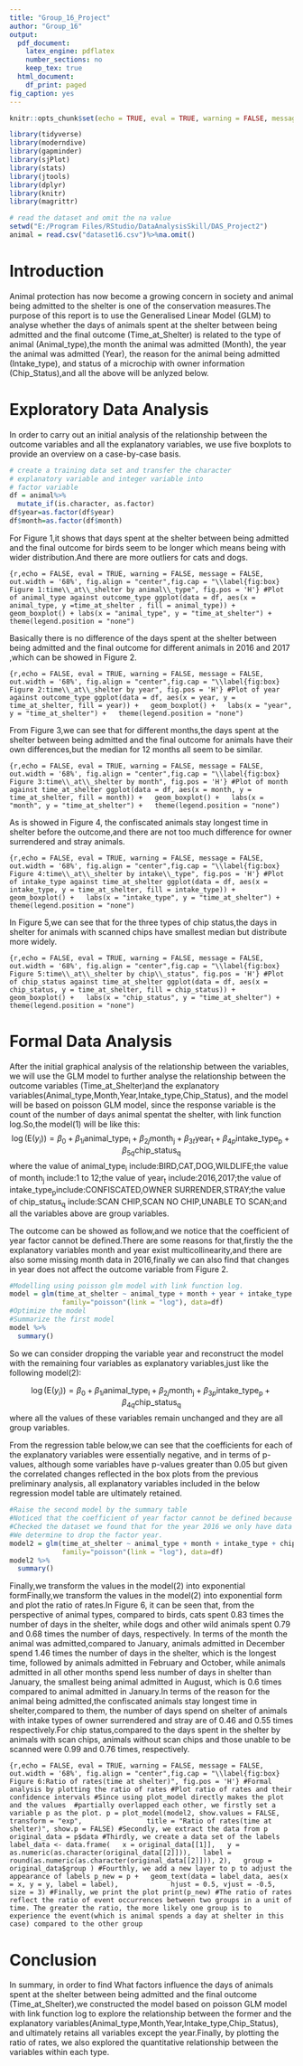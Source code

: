 ---
title: "Group_16_Project"
author: "Group_16"
output:
  pdf_document:
    latex_engine: pdflatex
    number_sections: no
    keep_tex: true
  html_document:
    df_print: paged
fig_caption: yes
---

```{r setup, include=FALSE}
knitr::opts_chunk$set(echo = TRUE, eval = TRUE, warning = FALSE, message = FALSE, comment = NA)
```

```{r libraries,echo = FALSE, eval = TRUE, warning = FALSE, message = FALSE}
library(tidyverse)
library(moderndive)
library(gapminder)
library(sjPlot)
library(stats)
library(jtools)
library(dplyr)
library(knitr)
library(magrittr)
```

```{r data, echo = FALSE, eval = TRUE, warning = FALSE, message = FALSE}
# read the dataset and omit the na value
setwd("E:/Program Files/RStudio/DataAnalysisSkill/DAS_Project2")
animal = read.csv("dataset16.csv")%>%na.omit()
```

# Introduction {#sec:Intro}

Animal protection has now become a growing concern in society and animal being admitted to the shelter is one of the conservation measures.The purpose of this report is to use the Generalised Linear Model (GLM) to analyse whether the days of animals spent at the shelter between being admitted and the final outcome (Time_at_Shelter) is related to the type of animal (Animal_type),the month the animal was admitted (Month), the year the animal was admitted (Year), the reason for the animal being admitted (Intake_type), and status of a microchip with owner information (Chip_Status),and all the above will be anlyzed below.

# Exploratory Data Analysis {#sec:EDA}

In order to carry out an initial analysis of the relationship between the outcome variables and all the explanatory variables, we use five boxplots to provide an overview on a case-by-case basis.

```{r,echo = FALSE, eval = TRUE, warning = FALSE, message = FALSE}
# create a training data set and transfer the character
# explanatory variable and integer variable into 
# factor variable
df = animal%>%
  mutate_if(is.character, as.factor)
df$year=as.factor(df$year)
df$month=as.factor(df$month)
```

For Figure 1,it shows that days spent at the shelter between being admitted and the final outcome for birds seem to be longer which means being with wider distribution.And there are more outliers for cats and dogs.

```{r,echo = FALSE, eval = TRUE, warning = FALSE, message = FALSE, out.width = '68%', fig.align = "center",fig.cap = "\\label{fig:box} Figure 1:time\\_at\\_shelter by animal\\_type", fig.pos = 'H'}
#Plot of animal_type against outcome_type
ggplot(data = df, aes(x = animal_type, y =time_at_shelter , fill = animal_type)) +
geom_boxplot() +
labs(x = "animal_type", y = "time_at_shelter") +
theme(legend.position = "none")
```

Basically there is no difference of the days spent at the shelter between being admitted and the final outcome for different animals in 2016 and 2017 ,which can be showed in Figure 2.

```{r,echo = FALSE, eval = TRUE, warning = FALSE, message = FALSE, out.width = '68%', fig.align = "center",fig.cap = "\\label{fig:box} Figure 2:time\\_at\\_shelter by year", fig.pos = 'H'}
#Plot of year against outcome_type
ggplot(data = df, aes(x = year, y = time_at_shelter, fill = year)) +
  geom_boxplot() +
  labs(x = "year", y = "time_at_shelter") +
  theme(legend.position = "none")
```

From Figure 3,we can see that for different months,the days spent at the shelter between being admitted and the final outcome for animals have their own differences,but the median for 12 months all seem to be similar.

```{r,echo = FALSE, eval = TRUE, warning = FALSE, message = FALSE, out.width = '68%', fig.align = "center",fig.cap = "\\label{fig:box} Figure 3:time\\_at\\_shelter by month", fig.pos = 'H'}
#Plot of month against time_at_shelter
ggplot(data = df, aes(x = month, y = time_at_shelter, fill = month)) +
  geom_boxplot() +
  labs(x = "month", y = "time_at_shelter") +
  theme(legend.position = "none")
```

As is showed in Figure 4, the confiscated animals stay longest time in shelter before the outcome,and there are not too much difference for owner surrendered and stray animals.

```{r,echo = FALSE, eval = TRUE, warning = FALSE, message = FALSE, out.width = '68%', fig.align = "center",fig.cap = "\\label{fig:box} Figure 4:time\\_at\\_shelter by intake\\_type", fig.pos = 'H'}
#Plot of intake_type against time_at_shelter
ggplot(data = df, aes(x = intake_type, y = time_at_shelter, fill = intake_type)) +
  geom_boxplot() +
  labs(x = "intake_type", y = "time_at_shelter") +
  theme(legend.position = "none")
```

In Figure 5,we can see that for the three types of chip status,the days in shelter for animals with scanned chips have smallest median but distribute more widely.

```{r,echo = FALSE, eval = TRUE, warning = FALSE, message = FALSE, out.width = '68%', fig.align = "center",fig.cap = "\\label{fig:box} Figure 5:time\\_at\\_shelter by chip\\_status", fig.pos = 'H'}
#Plot of chip_status against time_at_shelter
ggplot(data = df, aes(x = chip_status, y = time_at_shelter, fill = chip_status)) +
  geom_boxplot() +
  labs(x = "chip_status", y = "time_at_shelter") +
  theme(legend.position = "none")
```

# Formal Data Analysis

After the initial graphical analysis of the relationship between the variables, we will use the GLM model to further analyse the relationship between the outcome variables (Time_at_Shelter)and the explanatory variables(Animal_type,Month,Year,Intake_type,Chip_Status), and the model will be based on poisson GLM model, since the response variable is the count of the number of days animal spentat the shelter, with link function log.So,the model(1) will be like this: $$
\log(\mathrm{E}(y_i)) = \beta_0 + \beta_{1i} \mathrm{animal\_type_i} + \beta_{2j} \mathrm{month_j} + \beta_{3t} \mathrm{year_t} + \beta_{4p} \mathrm{intake\_type_p} + \beta_{5q} \mathrm{chip\_status_q}
$$ where the value of $\mathrm{animal\_type_i}$ include:BIRD,CAT,DOG,WILDLIFE;the value of $\mathrm{month_j}$ include:1 to 12;the value of $\mathrm{year_t}$ include:2016,2017;the value of $\mathrm{intake\_type_p}$include:CONFISCATED,OWNER SURRENDER,STRAY;the value of $\mathrm{chip\_status_q}$ include:SCAN CHIP,SCAN NO CHIP,UNABLE TO SCAN;and all the variables above are group variables.

The outcome can be showed as follow,and we notice that the coefficient of year factor cannot be defined.There are some reasons for that,firstly the the explanatory variables month and year exist multicollinearity,and there are also some missing month data in 2016,finally we can also find that changes in year does not affect the outcome variable from Figure 2.

```{r,echo = FALSE, eval = TRUE, warning = FALSE, message = FALSE}
#Modelling using poisson glm model with link function log.
model = glm(time_at_shelter ~ animal_type + month + year + intake_type + chip_status,
             family="poisson"(link = "log"), data=df)
#Optimize the model
#Summarize the first model
model %>%
  summary()
```

So we can consider dropping the variable year and reconstruct the model with the remaining four variables as explanatory variables,just like the following model(2):

$$
\log(\mathrm{E}(y_i)) = \beta_0 + \beta_{1i} \mathrm{animal\_type_i} + \beta_{2j} \mathrm{month_j} + \beta_{3p} \mathrm{intake\_type_p} + \beta_{4q} \mathrm{chip\_status_q}
$$ where all the values of these variables remain unchanged and they are all group variables.

From the regression table below,we can see that the coefficients for each of the explanatory variables were essentially negative, and in terms of p-values, although some variables have p-values greater than 0.05 but given the correlated changes reflected in the box plots from the previous preliminary analysis, all explanatory variables included in the below regression model table are ultimately retained.

```{r,echo = FALSE, eval = TRUE, warning = FALSE, message = FALSE}
#Raise the second model by the summary table
#Noticed that the coefficient of year factor cannot be defined because of singularities.
#Checked the dataset we found that for the year 2016 we only have data from 3 months, that implies factor year and year could be with multicollinearity.
#We determine to drop the factor year.
model2 = glm(time_at_shelter ~ animal_type + month + intake_type + chip_status,
             family="poisson"(link = "log"), data=df)
model2 %>%
  summary()
```

Finally,we transform the values in the model(2) into exponential formFinally,we transform the values in the model(2) into exponential form and plot the ratio of rates.In Figure 6, it can be seen that, from the perspective of animal types, compared to birds, cats spent 0.83 times the number of days in the shelter, while dogs and other wild animals spent 0.79 and 0.68 times the number of days, respectively. In terms of the month the animal was admitted,compared to January, animals admitted in December spend 1.46 times the number of days in the shelter, which is the longest time, followed by animals admitted in February and October, while animals admitted in all other months spend less number of days in shelter than January, the smallest being animal admitted in August, which is 0.6 times compared to animal admitted in January.In terms of the reason for the animal being admitted,the confiscated animals stay longest time in shelter,compared to them, the number of days spend on shelter of animals with intake types of owner surrendered and stray are of 0.46 and 0.55 times respectively.For chip status,compared to the days spent in the shelter by animals with scan chips, animals without scan chips and those unable to be scanned were 0.99 and 0.76 times, respectively.

```{r,echo = FALSE, eval = TRUE, warning = FALSE, message = FALSE, out.width = '68%', fig.align = "center",fig.cap = "\\label{fig:box} Figure 6:Ratio of rates(time at shelter)", fig.pos = 'H'}
#Formal analysis by plotting the ratio of rates
#Plot ratio of rates and their confidence intervals
#Since using plot_model directly makes the plot and the values 
#partially overlapped each other, we firstly set a variable p as the plot.
p = plot_model(model2, show.values = FALSE, transform = "exp",
               title = "Ratio of rates(time at shelter)", show.p = FALSE)
#Secondly, we extract the data from p
original_data = p$data
#Thirdly, we create a data set of the labels
label_data <- data.frame(
  x = original_data[[1]],
  y = as.numeric(as.character(original_data[[2]])),
  label = round(as.numeric(as.character(original_data[[2]])), 2),
  group = original_data$group
)
#Fourthly, we add a new layer to p to adjust the appearance of labels
p_new = p +
  geom_text(data = label_data, aes(x = x, y = y, label = label),
            hjust = 0.5, vjust = -0.5, size = 3)
#Finally, we print the plot
print(p_new)
#The ratio of rates reflect the ratio of event occurrences between two groups in a unit of time. The greater the ratio, the more likely one group is to experience the event(which is animal spends a day at shelter in this case) compared to the other group
```

# Conclusion

In summary, in order to find What factors influence the days of animals spent at the shelter between being admitted and the final outcome (Time_at_Shelter),we constructed the model based on poisson GLM model with link function log to explore the relationship between the former and the explanatory variables(Animal_type,Month,Year,Intake_type,Chip_Status), and ultimately retains all variables except the year.Finally, by plotting the ratio of rates, we also explored the quantitative relationship between the variables within each type.
